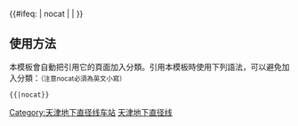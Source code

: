 {{鐵道路線|
| 模板名稱 = 天津地下直径线
| 名稱 = [[天津地下直径线]]
| 代表色 = #0033c9
| Logo = [[File:China_Railways.svg|17px]]
| 背景顏色 = #FFFFFF
| 車站列表 = [[天津西站|天津西]] - [[天津站|天津]]
}}
<includeonly>{{#ifeq: {{{1}}} | nocat | <!--空--> | [[Category:天津地下直径线车站]] }}</includeonly><noinclude>

==使用方法==
本模板會自動把引用它的頁面加入分類。引用本模板時使用下列語法，可以避免加入分類：<small>（注意nocat必須為英文小寫）</small>
 <nowiki>{{</nowiki>{{PAGENAME}}<nowiki>|nocat}}</nowiki>
[[Category:中國鐵路路線模板|天津地下直径线]]
</noinclude>
